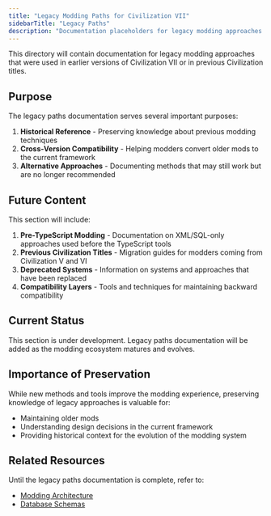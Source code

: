 ```yaml
---
title: "Legacy Modding Paths for Civilization VII"
sidebarTitle: "Legacy Paths"
description: "Documentation placeholders for legacy modding approaches and migration guidance."
---
```


This directory will contain documentation for legacy modding approaches that were used in earlier versions of Civilization VII or in previous Civilization titles.

## Purpose

The legacy paths documentation serves several important purposes:

1. **Historical Reference** - Preserving knowledge about previous modding techniques
2. **Cross-Version Compatibility** - Helping modders convert older mods to the current framework
3. **Alternative Approaches** - Documenting methods that may still work but are no longer recommended

## Future Content

This section will include:

1. **Pre-TypeScript Modding** - Documentation on XML/SQL-only approaches used before the TypeScript tools
2. **Previous Civilization Titles** - Migration guides for modders coming from Civilization V and VI
3. **Deprecated Systems** - Information on systems and approaches that have been replaced
4. **Compatibility Layers** - Tools and techniques for maintaining backward compatibility

## Current Status

This section is under development. Legacy paths documentation will be added as the modding ecosystem matures and evolves.

## Importance of Preservation

While new methods and tools improve the modding experience, preserving knowledge of legacy approaches is valuable for:
- Maintaining older mods
- Understanding design decisions in the current framework
- Providing historical context for the evolution of the modding system

## Related Resources

Until the legacy paths documentation is complete, refer to:
- [Modding Architecture](/community/guides/modding-architecture)
- [Database Schemas](/community/guides/database-schemas) 